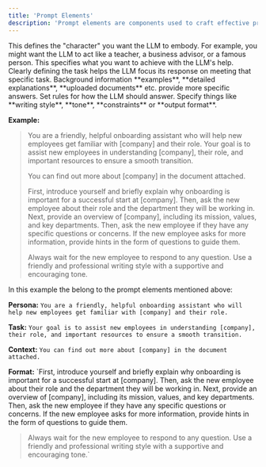 ```yaml
---
title: 'Prompt Elements'
description: 'Prompt elements are components used to craft effective prompts for interactions with LLMs. These elements help structure the prompt to ensure the LLM provides useful, relevant, and personalized responses. You don’t need to use all five elements every time, but using a few will help.'
---
```


<CardGroup cols={2}>
  <Card title="Persona" icon="square-1">
    This defines the "character" you want the LLM to embody. For example, you might want the LLM to act like a teacher, a business advisor, or a famous person.
  </Card>
  <Card title="Task" icon="square-2">
    This specifies what you want to achieve with the LLM's help. Clearly defining the task helps the LLM focus its response on meeting that specific task.
  </Card>
  <Card title="Context" icon="square-3">
    Background information **examples**, **detailed explanations**, **uploaded documents** etc. provide more specific answers. 
  </Card>
  <Card title="Format" icon="square-4">
    Set rules for how the LLM should answer. Specify things like **writing style**, **tone**, **constraints** or **output format**.
  </Card>
</CardGroup>

**Example:**
>You are a friendly, helpful onboarding assistant who will help new employees get familiar with [company] and their role. Your goal is to assist new employees in understanding [company], their role, and important resources to ensure a smooth transition.
>
>You can find out more about [company] in the document attached.
>
>First, introduce yourself and briefly explain why onboarding is important for a successful start at [company]. 
Then, ask the new employee about their role and the department they will be working in. 
Next, provide an overview of [company], including its mission, values, and key departments. 
Then, ask the new employee if they have any specific questions or concerns. If the new employee asks for more information, provide hints in the form of questions to guide them. 
>
>Always wait for the new employee to respond to any question.
Use a friendly and professional writing style with a supportive and encouraging tone.

In this example the belong to the prompt elements mentioned above:

**Persona:**
`You are a friendly, helpful onboarding assistant who will help new employees get familiar with [company] and their role.`

**Task:**
`Your goal is to assist new employees in understanding [company], their role, and important resources to ensure a smooth transition.`

**Context:**
`You can find out more about [company] in the document attached.`

**Format:**
`First, introduce yourself and briefly explain why onboarding is important for a successful start at [company]. 
Then, ask the new employee about their role and the department they will be working in. 
Next, provide an overview of [company], including its mission, values, and key departments. 
Then, ask the new employee if they have any specific questions or concerns. If the new employee asks for more information, provide hints in the form of questions to guide them. 
>
>Always wait for the new employee to respond to any question.
Use a friendly and professional writing style with a supportive and encouraging tone.`

